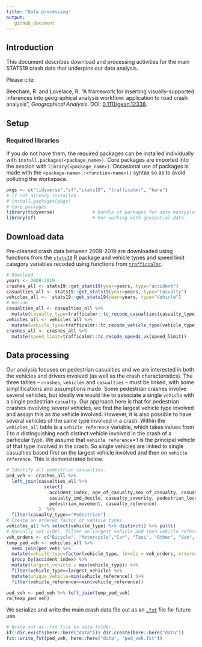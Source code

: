 ```yaml
---
title: "Data processing"
output:
   github_document
---
```


## Introduction

This document describes download and processing activities for the main STATS19 crash data that underpins our data analysis.

Please cite:

Beecham, R. and Lovelace, R. "A framework for inserting
visually-supported inferences into geographical analysis workflow:
application to road crash analysis", *Geographical Analysis*. DOI: [0.1111/gean.12338](https://doi.org/10.1111/gean.12338).

## Setup

### Required libraries

If you do not have them, the required packages can be installed individually with `install.packages(<package_name>)`. Core packages are imported into the session with `library(<package_name>)`. Occasional use of packages is made with the `<package-name>::<function-name>()` syntax so as to avoid polluting the workspace.

```r
pkgs <- c("tidyverse","sf","stats19", "trafficalmr", "here")
# If not already installed.
# install.packages(pkgs)
# Core packages
library(tidyverse)              # Bundle of packages for data manipulation.
library(sf)                     # For working with geospatial data.
```


## Download data

Pre-cleaned crash data between 2009-2019 are downloaded using functions from the [`stats19`](https://docs.ropensci.org/stats19/) R package and vehicle types and speed limit category variables recoded using functions from [`trafficcalmr`]().

```r
# Download
years <- 2009:2019
crashes_all <- stats19::get_stats19(year=years, type="accident")
casualties_all <- stats19::get_stats19(year=years, type="Casualty")
vehicles_all <-  stats19::get_stats19(year=years, type="Vehicle")
# Recode
casualties_all <- casualties_all %>%
  mutate(casualty_type=trafficalmr::tc_recode_casualties(casualty_type))
vehicles_all <- vehicles_all %>%
  mutate(vehicle_type=trafficalmr::tc_recode_vehicle_type(vehicle_type))
crashes_all <- crashes_all %>%
  mutate(speed_limit=trafficalmr::tc_recode_speeds_uk(speed_limit))

```


## Data processing

Our analysis focuses on pedestrian casualties and we are interested in both the vehicles and drivers involved (as well as the crash characteristics). The three tables -- `crashes`, `vehicles` and `casualties` --  must be linked, with some simplifications and assumptions made. Some pedestrian crashes involve several vehicles, but ideally we would like to associate a single `vehicle` with a single pedestrian `casualty`. Our approach here is that for pedestrian crashes involving several vehicles, we find the largest vehicle type involved and assign this as *the* vehicle involved. However, it is also possible to have several vehicles of the same type involved in a crash. Within the `vehicles_all` table is a `vehicle reference` variable, which takes values from *1* to *n* distinguishing each distinct vehicle involved in the crash of a particular type. We assume that `vehicle reference`*=1* is the principal vehicle of that type involved in the crash. So single vehicles are linked to  single casualties based first on the largest vehicle involved and then on `vehicle reference`. This is demonstrated below.

```r
# Identify all pedestrian casualties.
ped_veh <- crashes_all %>%
  left_join(casualties_all %>%
              select(
                accident_index, age_of_casualty,sex_of_casualty, casualty_type,
                casualty_imd_decile, casualty_severity, pedestrian_location,
                pedestrian_movement, casualty_reference)
            )  %>%
  filter(casualty_type=="Pedestrian")
# Create an ordered factor of vehicle types.
vehicles_all %>% select(vehicle_type) %>% distinct() %>% pull()
# Manually set order, filter on largest vehicle and then vehicle_reference.
veh_orders <- c("Bicycle", "Motorcycle","Car", "Taxi", "Other", "Van", "Bus", "HGV")e
temp_ped_veh <- vehicles_all %>%
  semi_join(ped_veh) %>%
  mutate(vehicle_type=factor(vehicle_type, levels = veh_orders, ordered = TRUE)) %>%
  group_by(accident_index) %>%
  mutate(largest_vehicle = max(vehicle_type)) %>%
  filter(vehicle_type==largest_vehicle) %>%
  mutate(unique_vehicle=min(vehicle_reference)) %>%
  filter(vehicle_reference==min(vehicle_reference))

ped_veh <- ped_veh %>% left_join(temp_ped_veh)
rm(temp_ped_veh)
```

We serialize and write the main crash data file out as an [`.fst`](https://www.fstpackage.org/) file for future use.

```r
# Write out as .fst file to data folder.
if(!dir.exists(here::here("data"))) dir.create(here::here("data"))
fst::write_fst(ped_veh, here::here("data", "ped_veh.fst"))
```
